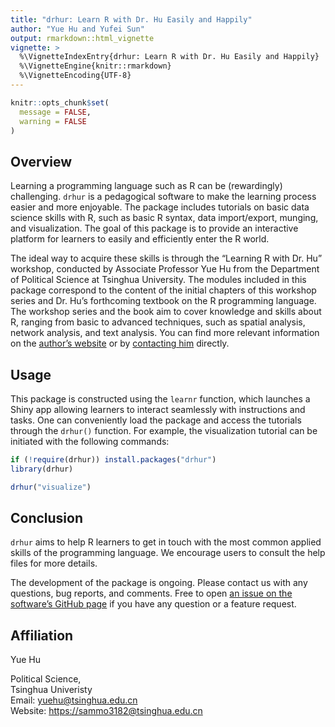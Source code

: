 ---
title: "drhur: Learn R with Dr. Hu Easily and Happily"
author: "Yue Hu and Yufei Sun"
output: rmarkdown::html_vignette
vignette: >
  %\VignetteIndexEntry{drhur: Learn R with Dr. Hu Easily and Happily}
  %\VignetteEngine{knitr::rmarkdown}
  %\VignetteEncoding{UTF-8}
---
```{r setup, include=FALSE}
knitr::opts_chunk$set(
  message = FALSE,
  warning = FALSE
)
```

## Overview

Learning a programming language such as R can be (rewardingly) challenging.
`drhur` is a pedagogical software to make the learning process easier and more enjoyable.
The package includes tutorials on basic data science skills with R, such as basic R syntax, data import/export, munging, and visualization.
The goal of this package is to provide an interactive platform for learners to easily and efficiently enter the R world.

The ideal way to acquire these skills is through the "Learning R with Dr. Hu" workshop, conducted by Associate Professor Yue Hu from the Department of Political Science at Tsinghua University. 
The modules included in this package correspond to the content of the initial chapters of this workshop series and Dr. Hu's forthcoming textbook on the R programming language.
The workshop series and the book aim to cover knowledge and skills about R, ranging from basic to advanced techniques, such as spatial analysis, network analysis, and text analysis.
You can find more relevant information on the [author's website](https://sammo3182.github.io/software/drhur/) or by [contacting him](mailto:yuehu@tsinghua.edu.cn) directly.

## Usage

This package is constructed using the `learnr` function, which launches a Shiny app allowing learners to interact seamlessly with instructions and tasks. 
One can conveniently load the package and access the tutorials through the `drhur()` function. 
For example, the visualization tutorial can be initiated with the following commands:

```{r eval = FALSE}
if (!require(drhur)) install.packages("drhur")
library(drhur)

drhur("visualize")
```


## Conclusion

`drhur` aims to help R learners to get in touch with the most common applied skills of the programming language. 
We encourage users to consult the help files for more details. 

The development of the package is ongoing. 
Please contact us with any questions, bug reports, and comments. Free to open [an issue on the software's GitHub page](https://github.com/sammo3182/drhur/issues) if you have any question or a feature request.

## Affiliation

Yue Hu

Political Science,    
Tsinghua Univeristy   
Email: <yuehu@tsinghua.edu.cn>    
Website: <https://sammo3182@tsinghua.edu.cn>
